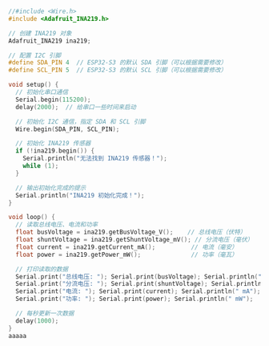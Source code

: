 ```cpp

//#include <Wire.h>
#include <Adafruit_INA219.h>

// 创建 INA219 对象
Adafruit_INA219 ina219;

// 配置 I2C 引脚
#define SDA_PIN 4  // ESP32-S3 的默认 SDA 引脚（可以根据需要修改）
#define SCL_PIN 5  // ESP32-S3 的默认 SCL 引脚（可以根据需要修改）

void setup() {
  // 初始化串口通信
  Serial.begin(115200);
  delay(2000);  // 给串口一些时间来启动

  // 初始化 I2C 通信，指定 SDA 和 SCL 引脚
  Wire.begin(SDA_PIN, SCL_PIN);

  // 初始化 INA219 传感器
  if (!ina219.begin()) {
    Serial.println("无法找到 INA219 传感器！");
    while (1);
  }

  // 输出初始化完成的提示
  Serial.println("INA219 初始化完成！");
}

void loop() {
  // 读取总线电压、电流和功率
  float busVoltage = ina219.getBusVoltage_V();    // 总线电压（伏特）
  float shuntVoltage = ina219.getShuntVoltage_mV(); // 分流电压（毫伏）
  float current = ina219.getCurrent_mA();          // 电流（毫安）
  float power = ina219.getPower_mW();              // 功率（毫瓦）

  // 打印读取的数据
  Serial.print("总线电压: "); Serial.print(busVoltage); Serial.println(" V");
  Serial.print("分流电压: "); Serial.print(shuntVoltage); Serial.println(" mV");
  Serial.print("电流: "); Serial.print(current); Serial.println(" mA");
  Serial.print("功率: "); Serial.print(power); Serial.println(" mW");

  // 每秒更新一次数据
  delay(1000);
}
aaaaa

```